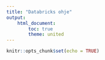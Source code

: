 ```yaml
---
title: "Databricks ohje"
output: 
    html_document:
        toc: true
        theme: united
---
```


```r
knitr::opts_chunk$set(echo = TRUE)
```